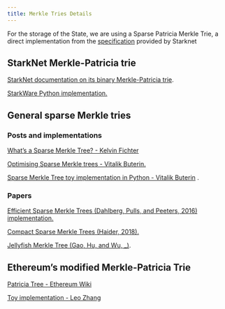 ```yaml
---
title: Merkle Tries Details
---
```


For the storage of the State, we are using a Sparse Patricia Merkle Trie, a direct implementation from the
[specification](https://docs.starknet.io/docs/State/starknet-state#merkle-patricia-tree) provided by Starknet

## StarkNet Merkle-Patricia trie

[StarkNet documentation on its binary Merkle-Patricia trie](https://docs.starknet.io/docs/State/starknet-state/#merkle-patricia-tree).

[StarkWare Python implementation.](https://github.com/starkware-libs/cairo-lang/tree/master/src/starkware/starkware_utils/commitment_tree)

## General sparse Merkle tries

### Posts and implementations

[What’s a Sparse Merkle Tree? - Kelvin Fichter](https://medium.com/@kelvinfichter/whats-a-sparse-merkle-tree-acda70aeb837)

[Optimising Sparse Merkle trees - Vitalik Buterin.](https://ethresear.ch/t/optimizing-sparse-merkle-trees/3751)

[Sparse Merkle Tree toy implementation in Python - Vitalik Buterin](https://github.com/ethereum/research/tree/master/sparse_merkle_tree) .

### Papers

[Efficient Sparse Merkle Trees (Dahlberg, Pulls, and Peeters, 2016) implementation.](https://github.com/pylls/gosmt)

[Compact Sparse Merkle Trees (Haider, 2018).](https://eprint.iacr.org/2018/955.pdf)

[Jellyfish Merkle Tree (Gao, Hu, and Wu, _)](https://developers.diem.com/papers/jellyfish-merkle-tree/2021-01-14.pdf).

## Ethereum’s modified Merkle-Patricia Trie

[Patricia Tree - Ethereum Wiki](https://eth.wiki/en/fundamentals/patricia-tree)

[Toy implementation - Leo Zhang](https://github.com/zhangchiqing/merkle-patricia-trie)